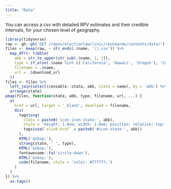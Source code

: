 ```yaml
---
title: "Data"
---
```


You can access a csv with detailed RPV estimates and their credible intervals, for your chosen level of geography.

```r
library(tidyverse)
raw <- gh::gh('GET /repos/electionlawclinic/rpvnearme/contents/data/')
files <- keep(raw, ~ str_ends(.$name, '\\.csv')) %>%
  map_dfr(~ tibble(
    abb = str_to_upper(str_sub(.$name, 1, 2)),
    type = if_else(.$name %in% c('California', 'Hawaii', 'Oregon'), 'Census tracts', 'VTDs'),
    filename = .$name,
    url = .$download_url
  ))
files <- files %>%
  left_join(select(censable::stata, abb, state = name), by = 'abb') %>%
  arrange(state)
pmap(files, function(state, abb, type, filename, url, ...) {
  a(
    href = url, target = '_blank', download = filename,
    div(
      tags$svg(
        class = paste0('icon icon-state-', abb),
        style = 'height: 1.8em; width: 2.0em; position: relative; top: 0.7em;',
        tags$use(`xlink:href` = paste0('#icon-state-', abb))
      ),
      HTML('&nbsp;'),
      strong(state, ' ', type),
      HTML('&nbsp;'),
      fontawesome::fa('circle-down'),
      HTML('&nbsp;'),
      code(filename, style = 'color: #777777;')
    )
  )
}) %>%
  as.tags()

```
